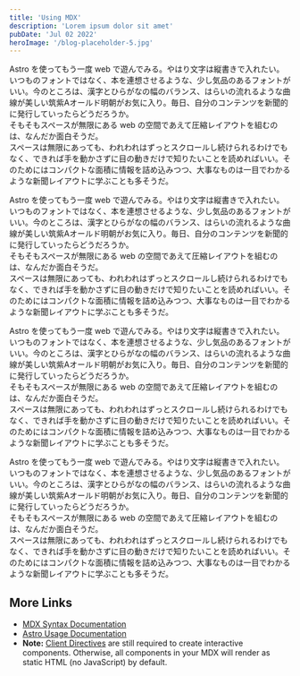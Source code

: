 ```yaml
---
title: 'Using MDX'
description: 'Lorem ipsum dolor sit amet'
pubDate: 'Jul 02 2022'
heroImage: '/blog-placeholder-5.jpg'
---
```



<VBlock column="3">
<p>Astro を使ってもう一度 web で遊んでみる。やはり文字は縦書きで入れたい。いつものフォントではなく、本を連想させるような、少し気品のあるフォントがいい。今のところは、漢字とひらがなの幅のバランス、はらいの流れるような曲線が美しい筑紫Aオールド明朝がお気に入り。毎日、自分のコンテンツを新聞的に発行していったらどうだろうか。<br />そもそもスペースが無限にある web の空間であえて圧縮レイアウトを組むのは、なんだか面白そうだ。<br />スペースは無限にあっても、われわれはずっとスクロールし続けられるわけでもなく、できれば手を動かさずに目の動きだけで知りたいことを読めればいい。そのためにはコンパクトな面積に情報を詰め込みつつ、大事なものは一目でわかるような新聞レイアウトに学ぶことも多そうだ。</p>
<p>Astro を使ってもう一度 web で遊んでみる。やはり文字は縦書きで入れたい。いつものフォントではなく、本を連想させるような、少し気品のあるフォントがいい。今のところは、漢字とひらがなの幅のバランス、はらいの流れるような曲線が美しい筑紫Aオールド明朝がお気に入り。毎日、自分のコンテンツを新聞的に発行していったらどうだろうか。<br />そもそもスペースが無限にある web の空間であえて圧縮レイアウトを組むのは、なんだか面白そうだ。<br />スペースは無限にあっても、われわれはずっとスクロールし続けられるわけでもなく、できれば手を動かさずに目の動きだけで知りたいことを読めればいい。そのためにはコンパクトな面積に情報を詰め込みつつ、大事なものは一目でわかるような新聞レイアウトに学ぶことも多そうだ。</p>
<p>Astro を使ってもう一度 web で遊んでみる。やはり文字は縦書きで入れたい。いつものフォントではなく、本を連想させるような、少し気品のあるフォントがいい。今のところは、漢字とひらがなの幅のバランス、はらいの流れるような曲線が美しい筑紫Aオールド明朝がお気に入り。毎日、自分のコンテンツを新聞的に発行していったらどうだろうか。<br />そもそもスペースが無限にある web の空間であえて圧縮レイアウトを組むのは、なんだか面白そうだ。<br />スペースは無限にあっても、われわれはずっとスクロールし続けられるわけでもなく、できれば手を動かさずに目の動きだけで知りたいことを読めればいい。そのためにはコンパクトな面積に情報を詰め込みつつ、大事なものは一目でわかるような新聞レイアウトに学ぶことも多そうだ。</p>
<p>Astro を使ってもう一度 web で遊んでみる。やはり文字は縦書きで入れたい。いつものフォントではなく、本を連想させるような、少し気品のあるフォントがいい。今のところは、漢字とひらがなの幅のバランス、はらいの流れるような曲線が美しい筑紫Aオールド明朝がお気に入り。毎日、自分のコンテンツを新聞的に発行していったらどうだろうか。<br />そもそもスペースが無限にある web の空間であえて圧縮レイアウトを組むのは、なんだか面白そうだ。<br />スペースは無限にあっても、われわれはずっとスクロールし続けられるわけでもなく、できれば手を動かさずに目の動きだけで知りたいことを読めればいい。そのためにはコンパクトな面積に情報を詰め込みつつ、大事なものは一目でわかるような新聞レイアウトに学ぶことも多そうだ。</p>
</VBlock>

## More Links

- [MDX Syntax Documentation](https://mdxjs.com/docs/what-is-mdx)
- [Astro Usage Documentation](https://docs.astro.build/en/guides/markdown-content/#markdown-and-mdx-pages)
- **Note:** [Client Directives](https://docs.astro.build/en/reference/directives-reference/#client-directives) are still required to create interactive components. Otherwise, all components in your MDX will render as static HTML (no JavaScript) by default.
